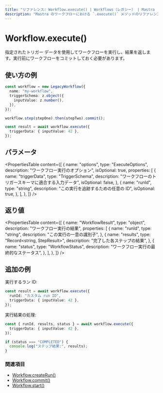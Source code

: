 ```yaml
---
title: "リファレンス: Workflow.execute() | Workflows（レガシー） | Mastra ドキュメント"
description: "Mastra のワークフローにおける `.execute()` メソッドのリファレンス。ワークフローの各ステップを実行し、結果を返します。"
---
```


# Workflow.execute()

指定されたトリガー データを使用してワークフローを実行し、結果を返します。実行前にワークフローをコミットしておく必要があります。

## 使い方の例

```typescript
const workflow = new LegacyWorkflow({
  name: "my-workflow",
  triggerSchema: z.object({
    inputValue: z.number(),
  }),
});

workflow.step(stepOne).then(stepTwo).commit();

const result = await workflow.execute({
  triggerData: { inputValue: 42 },
});
```


## パラメータ

<PropertiesTable
  content={[
    {
      name: "options",
      type: "ExecuteOptions",
      description: "ワークフロー実行のオプション",
      isOptional: true,
      properties: [
        {
          name: "triggerData",
          type: "TriggerSchema",
          description: "ワークフローのトリガースキーマに適合する入力データ",
          isOptional: false,
        },
        {
          name: "runId",
          type: "string",
          description: "この実行を追跡するための任意の ID",
          isOptional: true,
        },
      ],
    },
  ]}
/>

## 返り値

<PropertiesTable
  content={[
    {
      name: "WorkflowResult",
      type: "object",
      description: "ワークフロー実行の結果",
      properties: [
        {
          name: "runId",
          type: "string",
          description: "この実行の一意の識別子",
        },
        {
          name: "results",
          type: "Record<string, StepResult>",
          description: "完了した各ステップの結果",
        },
        {
          name: "status",
          type: "WorkflowStatus",
          description: "ワークフロー実行の最終的なステータス",
        },
      ],
    },
  ]}
/>

## 追加の例

実行するラン ID:

```typescript
const result = await workflow.execute({
  runId: "カスタム run ID",
  triggerData: { inputValue: 42 },
});
```

実行結果の処理:

```typescript
const { runId, results, status } = await workflow.execute({
  triggerData: { inputValue: 42 },
});

if (status === "COMPLETED") {
  console.log("ステップ結果:", results);
}
```


### 関連項目

- [Workflow.createRun()](./createRun.mdx)
- [Workflow.commit()](./commit.mdx)
- [Workflow.start()](./start.mdx)